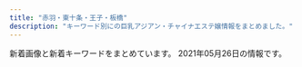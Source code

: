 ```yaml
---
title: "赤羽・東十条・王子・板橋"
description: "キーワード別にの巨乳アジアン・チャイナエステ嬢情報をまとめました。"
---
```


新着画像と新着キーワードをまとめています。
2021年05月26日の情報です。

<DmmAffiliateIns />
<KeywordTable
  shops={
    [
    {
        "name": "\u30c0\u30fc\u30ea\u30f3",
        "keywords": {
            "87": 2,
            "82": 2,
            "86": 4,
            "84": 2
        },
        "url": "http://angel-aroma.net/",
        "station": "JR\u8d64\u7fbd\u99c5\u6771\u53e3",
        "img_links": [
            "http://angel-aroma.net/img/top.jpg",
            "http://angel-aroma.net/img/sta5.jpg",
            "http://angel-aroma.net/img/sta2.jpg",
            "http://angel-aroma.net/img/m4.jpg",
            "http://angel-aroma.net/img/no.png",
            "http://angel-aroma.net/img/m20.jpg",
            "http://angel-aroma.net/img/stafft.jpg",
            "http://angel-aroma.net/img/m2.jpg",
            "http://angel-aroma.net/img/m10.jpg",
            "http://angel-aroma.net/img/m5.jpg",
            "http://angel-aroma.net/img/sta1.jpg",
            "http://angel-aroma.net/img/qr.jpg",
            "http://angel-aroma.net/img/sta3.jpg",
            "http://angel-aroma.net/img/m6.jpg",
            "http://angel-aroma.net/img/m1.jpg",
            "http://angel-aroma.net/img/m3.jpg",
            "http://angel-aroma.net/img/sta6.jpg",
            "http://angel-aroma.net/img/m30.jpg"
        ]
    },
    {
        "name": "\u767e\u5408",
        "url": "http://www.l-yuri.work/",
        "img_links": [
            "http://www.l-yuri.work/images/mobile.jpg",
            "http://www.l-yuri.work/staff/rina.jpg",
            "http://www.l-yuri.work/staff/emi.jpg",
            "http://www.l-yuri.work/img/rina1.jpg",
            "http://www.l-yuri.work/images/staff_t.jpg",
            "http://www.l-yuri.work/images/int2.png",
            "http://www.l-yuri.work/staff/kaori.jpg",
            "http://www.l-yuri.work/images/4.png",
            "http://www.l-yuri.work/img/kaori1.jpg",
            "http://www.l-yuri.work/images/h_line.jpg",
            "http://www.l-yuri.work/images/3.png",
            "http://www.l-yuri.work/staff/miki.jpg",
            "http://www.l-yuri.work/img/aki1.jpg",
            "http://www.l-yuri.work/images/1.png",
            "http://www.l-yuri.work/images/tel.jpg",
            "http://www.l-yuri.work/staff/aki.jpg",
            "http://www.l-yuri.work/img/miki1.jpg",
            "http://www.l-yuri.work/images/tg.jpg",
            "http://www.l-yuri.work/images/news.png",
            "http://www.l-yuri.work/images/head.jpg",
            "http://www.l-yuri.work/images/2.png",
            "http://www.l-yuri.work/images/sys.png",
            "http://www.l-yuri.work/img/emi1.jpg",
            "http://www.l-yuri.work/images/5.png",
            "http://www.l-yuri.work/images/s1.png",
            "http://www.l-yuri.work/images/int1.png",
            "http://www.l-yuri.work/images/interior_t.jpg"
        ],
        "keywords": {},
        "station": "\u84ee\u6839\u99c5\u6771\u53e3"
    },
    {
        "keywords": {
            "D": 20,
            "86": 5,
            "83": 5,
            "C": 11,
            "85": 10
        },
        "station": "JR\u738b\u5b50\u99c5\u4e2d\u592e\u53e3",
        "img_links": [
            "https://wagaya.xyz.mn/images/s_staff.png",
            "https://wagaya.xyz.mn/images/mobile.jpg",
            "https://wagaya.xyz.mn/photos/sites/56/2021/04/2021041205512961.jpg",
            "https://wagaya.xyz.mn/images/nbj1.png",
            "https://wagaya.xyz.mn/photos/sites/56/2021/04/2021040506054956.jpg",
            "https://wagaya.xyz.mn/images/top.jpg",
            "https://wagaya.xyz.mn/photos/sites/56/2021/04/2021041205512892.jpg",
            "https://wagaya.xyz.mn/photos/sites/56/2021/04/202104050602539.jpg",
            "https://wagaya.xyz.mn/images/s_news.png"
        ],
        "name": "\u6211\u304c\u5bb6",
        "url": "https://wagaya.xyz.mn/"
    },
    {
        "station": "JR\u8d64\u7fbd\u99c5\u6771\u53e3",
        "keywords": {
            "D": 6,
            "C": 30,
            "86": 6,
            "87": 6,
            "85": 30,
            "E": 6
        },
        "img_links": [
            "http://www.kaen.relaxmens.com/images/tit_therapist.png",
            "http://www.kaen.relaxmens.com/images/top.jpg",
            "http://www.kaen.relaxmens.com/files/005.jpg",
            "http://www.kaen.relaxmens.com/images/tit_new.png",
            "http://www.kaen.relaxmens.com/files/007.jpg",
            "http://www.kaen.relaxmens.com/images/sp_top.jpg",
            "http://www.kaen.relaxmens.com/files/009.jpg",
            "http://www.kaen.relaxmens.com/files/008.jpg",
            "http://www.kaen.relaxmens.com/images/maining.jpg",
            "http://www.kaen.relaxmens.com/images/sp_tit_therapist.png",
            "http://www.kaen.relaxmens.com/images/acc5.jpg",
            "http://www.kaen.relaxmens.com/images/sp_tit_new.png",
            "http://www.kaen.relaxmens.com/files/006.jpg",
            "http://www.kaen.relaxmens.com/files/001.jpg",
            "http://www.kaen.relaxmens.com/images/acc1.jpg",
            "http://www.kaen.relaxmens.com/images/acc3.jpg",
            "http://www.kaen.relaxmens.com/images/acc4.jpg",
            "http://www.kaen.relaxmens.com/files/002.jpg",
            "http://www.kaen.relaxmens.com/images/kanban.jpg",
            "http://www.kaen.relaxmens.com/images/img_tel.png",
            "http://www.kaen.relaxmens.com/images/acc2.jpg"
        ],
        "url": "http://www.kaen.relaxmens.com/",
        "name": "\u83ef\u8276"
    },
    {
        "station": "JR\u8d64\u7fbd\u99c5\u5357\u53e3",
        "name": "Only one \uff5e\u30aa\u30f3\u30ea\u30fc\u30ef\u30f3\uff5e",
        "img_links": [
            "http://www.roserelaxation.info/upload/201712/thumb/1512155748.jpg",
            "http://www.roserelaxation.info/upload/images/20170525_102731.jpg",
            "http://www.roserelaxation.info/upload/images/20171206_133002.jpg",
            "http://www.roserelaxation.info/upload/201807/thumb_dis/1531195547.jpg",
            "http://www.roserelaxation.info/upload/202007/thumb_dis/1594636322.jpg",
            "http://www.roserelaxation.info/upload/201807/1531195547.jpg",
            "http://www.roserelaxation.info/upload/201708/thumb_dis/1502280972.jpg",
            "http://www.roserelaxation.info/upload/202007/thumb_dis/1594636355.jpg",
            "http://www.roserelaxation.info/upload/201712/thumb_dis/1512155748.jpg",
            "http://www.roserelaxation.info/upload/201707/1499300573.jpg",
            "http://www.roserelaxation.info/upload/images/20171206_132919.jpg",
            "http://www.roserelaxation.info/upload/201807/thumb_dis/1531197286.jpg",
            "http://www.roserelaxation.info/upload/201801/thumb_dis/1517150493.jpg",
            "http://www.roserelaxation.info/upload/202007/thumb/1594636684.jpg",
            "http://www.roserelaxation.info/upload/201801/1517150493.jpg",
            "http://www.roserelaxation.info/upload/images/20171206_132851.jpg",
            "http://www.roserelaxation.info/upload/202007/1594636355.jpg",
            "http://www.roserelaxation.info/upload/201708/1502280972.jpg",
            "http://www.roserelaxation.info/upload/201712/1512155748.jpg",
            "http://www.roserelaxation.info/upload/images/20170706_091357.jpg",
            "http://www.roserelaxation.info/upload/201807/1531197286.jpg",
            "http://www.roserelaxation.info/upload/202007/thumb/1594636355.jpg",
            "http://www.roserelaxation.info/upload/202007/1594636684.jpg",
            "http://www.roserelaxation.info/upload/201807/thumb/1531195952.jpg",
            "http://www.roserelaxation.info/upload/201808/thumb_dis/1535596152.jpg",
            "http://www.roserelaxation.info/upload/202007/1594636246.jpg",
            "http://www.roserelaxation.info/upload/202007/thumb_dis/1594636246.jpg",
            "http://www.roserelaxation.info/upload/202007/thumb/1594636246.jpg",
            "http://www.roserelaxation.info/upload/201807/thumb_dis/1531195952.jpg",
            "http://www.roserelaxation.info/upload/images/20170613_104732.jpg",
            "http://www.roserelaxation.info/upload/201801/thumb/1517150493.jpg",
            "http://www.roserelaxation.info/upload/images/20171206_132823.jpg",
            "http://www.roserelaxation.info/upload/images/20171214_032900.jpg",
            "http://www.roserelaxation.info/upload/202008/1598846272.jpg",
            "http://www.roserelaxation.info/upload/202007/thumb_dis/1594636684.jpg",
            "http://www.roserelaxation.info/upload/201807/1531195952.jpg",
            "http://www.roserelaxation.info/upload/201807/thumb/1531195547.jpg"
        ],
        "keywords": {},
        "url": "http://www.roserelaxation.info/"
    },
    {
        "name": "Cocosia \uff5e\u30b3\u30b3\u30b7\u30a2\uff5e",
        "img_links": [
            "http://www.cocosia.work/img/int1.jpg",
            "http://www.cocosia.work/img/bn_contact.jpg",
            "http://www.cocosia.work/img/header_info.png",
            "http://www.cocosia.work/img/int3.jpg",
            "http://www.cocosia.work/staff/mao.jpg",
            "http://www.cocosia.work/staff/yuyu.jpg",
            "http://www.cocosia.work/img/concept_sp.jpg",
            "http://www.cocosia.work/img/int1_sp.jpg",
            "http://www.cocosia.work/img/bn_contact_sp.jpg",
            "http://www.cocosia.work/staff/riya.jpg",
            "http://www.cocosia.work/img/int2.jpg",
            "http://www.cocosia.work/img/bn_howto_sp.jpg",
            "http://www.cocosia.work/staff/mika1.jpg",
            "http://www.cocosia.work/img/int3_sp.jpg",
            "http://www.cocosia.work/img/int2_sp.jpg",
            "http://www.cocosia.work/staff/riya1.jpg",
            "http://www.cocosia.work/staff/mika.jpg",
            "http://www.cocosia.work/staff/hina.jpg",
            "http://www.cocosia.work/staff/rea.jpg",
            "http://www.cocosia.work/staff/rea1.jpg",
            "http://www.cocosia.work/staff/yuyu1.jpg",
            "http://www.cocosia.work/img/bn_howto.jpg",
            "http://www.cocosia.work/staff/hina1.jpg",
            "http://www.cocosia.work/img/i_tel.png",
            "http://www.cocosia.work/staff/mao1.jpg",
            "http://www.cocosia.work/img/concept.jpg"
        ],
        "keywords": {
            "87": 6,
            "86": 8,
            "D": 10,
            "C": 15,
            "E": 6,
            "85": 2
        },
        "url": "http://www.cocosia.work/",
        "station": "JR\u8d64\u7fbd\u99c5\u897f\u53e3"
    },
    {
        "station": "JR\u5341\u6761\u99c5\u5357\u53e3",
        "keywords": {
            "C": 1,
            "87": 1,
            "D": 5,
            "85": 2
        },
        "img_links": [
            "http://figret.xyz/uploads/200520/1-200520100430557.jpg",
            "http://figret.xyz/uploads/200520/1-200520100455411.jpg",
            "http://figret.xyz/static/picture/bar-news.png",
            "http://figret.xyz/static/picture/bar-infomation.png",
            "http://figret.xyz/static/picture/bar-girls.png",
            "http://figret.xyz/static/picture/info2.jpg",
            "http://figret.xyz/static/picture/bar-inte.png",
            "http://figret.xyz/static/picture/info_text.jpg",
            "http://figret.xyz/uploads/210501/1-2105011FK05b.jpg",
            "http://figret.xyz/static/picture/info1.jpg",
            "http://figret.xyz/uploads/210515/1-2105151454123F.jpg",
            "http://figret.xyz/uploads/200520/1-200520094144146.jpg",
            "http://figret.xyz/uploads/210517/1-21051G0253T50.jpg",
            "http://figret.xyz/static/picture/girls-bar.png"
        ],
        "url": "http://figret.xyz/",
        "name": "\u7e01\u697d"
    },
    {
        "station": "\u8d64\u7fbd\u5ca9\u6df5\u99c52\u756a\u51fa\u53e3",
        "keywords": {
            "D": 8,
            "87": 8,
            "85": 2,
            "\u30bb\u30af\u30b7\u30fc": 3
        },
        "img_links": [
            "http://www.goodtime.iesjp.com/files/001.jpg",
            "http://www.goodtime.iesjp.com/files/003.jpg",
            "http://www.goodtime.iesjp.com/files/007.jpg",
            "http://www.goodtime.iesjp.com/photo_news/upimg/2288060497ed9031e6_0.jpg",
            "http://www.goodtime.iesjp.com/images/top-left01.jpg",
            "http://www.goodtime.iesjp.com/images/m-top-right04.jpg",
            "http://www.goodtime.iesjp.com/images/m-top03.jpg",
            "http://www.goodtime.iesjp.com/files/006.jpg",
            "http://www.goodtime.iesjp.com/photo_news/upimg/6226360739cbd5fa6e_0.jpg",
            "http://www.goodtime.iesjp.com/images/m-top-right03.jpg",
            "http://www.goodtime.iesjp.com/images/m-head.jpg",
            "http://www.goodtime.iesjp.com/photo_news/upimg/1591860540114b630a_0.jpg",
            "http://www.goodtime.iesjp.com/images/m-top-right01.jpg",
            "http://www.goodtime.iesjp.com/files/004.jpg",
            "http://www.goodtime.iesjp.com/images/m-right.jpg",
            "http://www.goodtime.iesjp.com/images/call.png",
            "http://www.goodtime.iesjp.com/photo_news/upimg/43415603819cc9fd0d_1.jpg",
            "http://www.goodtime.iesjp.com/images/m-left.jpg",
            "http://www.goodtime.iesjp.com/images/m-top-right02.jpg",
            "http://www.goodtime.iesjp.com/photo_news/upimg/3462960a1ab283cd4a_0.jpg",
            "http://www.goodtime.iesjp.com/photo_news/upimg/22286608910ac9b0db_0.jpg",
            "http://www.goodtime.iesjp.com/photo_news/upimg/20911603de0e3ad912_0.jpg",
            "http://www.goodtime.iesjp.com/images/m-yejiao.jpg",
            "http://www.goodtime.iesjp.com/images/m-top02.jpg"
        ],
        "url": "http://www.goodtime.iesjp.com/",
        "name": "GOOD TIME"
    },
    {
        "img_links": [
            "http://esthe-japan.work/flower/upload/202004/1588153474.png"
        ],
        "keywords": {
            "89": 3,
            "87": 3,
            "88": 3,
            "98": 1,
            "\u30bb\u30af\u30b7\u30fc": 6
        },
        "url": "http://esthe-japan.work/flower/",
        "name": "FLOWER",
        "station": "JR\u8d64\u7fbd\u99c5\u5357\u6539\u672d\u53e3(\u6771)"
    },
    {
        "url": "https://kirakira.xyz.mn/",
        "img_links": [],
        "name": "Lucky",
        "station": "JR\u738b\u5b50\u99c5\u5317\u53e3",
        "keywords": {}
    },
    {
        "station": "JR\u6771\u5341\u6761\u99c5\u5317\u53e3",
        "name": "\u9999\u9999",
        "url": "http://shanshan-esthe.com/",
        "img_links": [
            "http://shanshan-esthe.com/img/st14.jpg",
            "http://shanshan-esthe.com/img/sta14.jpg",
            "http://shanshan-esthe.com/img/st16.jpg",
            "http://shanshan-esthe.com/img/no.png",
            "http://shanshan-esthe.com/img/sta0.jpg"
        ],
        "keywords": {
            "86": 2,
            "D": 2
        }
    },
    {
        "station": "JR\u8d64\u7fbd\u99c5\u6771\u53e3",
        "img_links": [
            "http://www.e-baby.work/staff/maya1.jpg",
            "http://www.e-baby.work/staff/rina1.jpg",
            "http://www.e-baby.work/staff/kumic.jpg",
            "http://www.e-baby.work/img/all/loader.png",
            "http://www.e-baby.work/img/all/icon2.png",
            "http://www.e-baby.work/staff/kumi1.jpg",
            "http://www.e-baby.work/staff/karen1.jpg",
            "http://www.e-baby.work/staff/yuka1.jpg",
            "http://www.e-baby.work/staff/haru1.jpg"
        ],
        "url": "http://www.e-baby.work/",
        "keywords": {
            "84": 1,
            "E": 2,
            "89": 1,
            "D": 3,
            "85": 1,
            "86": 2,
            "87": 1,
            "C": 1
        },
        "name": "\u30a2\u30a4\u30ea\u30b9"
    },
    {
        "keywords": {
            "C": 15
        },
        "img_links": [
            "http://oji.pink/images/yuki.jpg",
            "http://oji.pink/images/r4.jpg",
            "http://oji.pink/images/g7.jpg",
            "http://oji.pink/images/top.jpg",
            "http://oji.pink/images/zi_link.png",
            "http://oji.pink/images/zi_staff.png",
            "http://oji.pink/images/r1.jpg",
            "http://oji.pink/images/g5.jpg",
            "http://oji.pink/images/g0.jpg",
            "http://oji.pink/images/3.png",
            "http://oji.pink/images/1.png",
            "http://oji.pink/images/g1.jpg",
            "http://oji.pink/images/mobile.jpg",
            "http://oji.pink/images/new1.jpg",
            "http://oji.pink/images/aki.jpg",
            "http://oji.pink/images/r2.jpg",
            "http://oji.pink/images/r3.jpg",
            "http://oji.pink/images/g2.jpg"
        ],
        "url": "http://oji.pink/",
        "station": "JR\u738b\u5b50\u99c5\u5317\u53e3",
        "name": "\u7f8e\u5065"
    },
    {
        "url": "http://yuri.msa.jp/",
        "name": "\u767e\u5408",
        "keywords": {
            "85": 3,
            "83": 3,
            "86": 3,
            "84": 3
        },
        "img_links": [
            "http://yuri.msa.jp/images/staff_03.jpg",
            "http://yuri.msa.jp/layer/images/top/top_02.jpg",
            "http://yuri.msa.jp/images/wenzi-staff.png",
            "http://yuri.msa.jp/images/top1.jpg",
            "http://yuri.msa.jp/images/ser1.jpg",
            "http://yuri.msa.jp/images/staff_04.jpg",
            "http://yuri.msa.jp/layer/images/top.jpg",
            "http://yuri.msa.jp/images/s_service.png",
            "http://yuri.msa.jp/images/ser2.jpg",
            "http://yuri.msa.jp/images/staff_bj4.png",
            "http://yuri.msa.jp/images/staff_bj1.png",
            "http://yuri.msa.jp/images/top2.jpg",
            "http://yuri.msa.jp/layer/images/top/top_06.jpg",
            "http://yuri.msa.jp/layer/images/top/top_04.jpg",
            "http://yuri.msa.jp/images/1.jpg",
            "http://yuri.msa.jp/images/staff_01.jpg",
            "http://yuri.msa.jp/images/s_info.png",
            "http://yuri.msa.jp/images/staff_06.jpg",
            "http://yuri.msa.jp/images/ser3.jpg",
            "http://yuri.msa.jp/images/ser4.jpg",
            "http://yuri.msa.jp/layer/images/top/top_03.jpg",
            "http://yuri.msa.jp/images/info.png",
            "http://yuri.msa.jp/layer/images/top/top_08.png",
            "http://yuri.msa.jp/images/staff_02.jpg",
            "http://yuri.msa.jp/layer/images/top/top_05.jpg",
            "http://yuri.msa.jp/layer/images/top/top_01.jpg"
        ],
        "station": "JR\u6771\u5341\u6761\u99c5\u5317\u53e3"
    },
    {
        "name": "\u53f0\u6e7e\u30a2\u30ed\u30de",
        "url": "http://esthe-taiwanaroma.com/",
        "img_links": [
            "http://esthe-taiwanaroma.com/img/coming.jpg",
            "http://esthe-taiwanaroma.com/img/sara2.jpg",
            "http://esthe-taiwanaroma.com/img/erika01.jpg",
            "http://esthe-taiwanaroma.com/img/mizuho03.jpg",
            "http://esthe-taiwanaroma.com/img/aoi.jpg",
            "http://esthe-taiwanaroma.com/img/mika2.jpg",
            "http://esthe-taiwanaroma.com/img/miyu.jpg",
            "http://esthe-taiwanaroma.com/img/hina.jpg",
            "http://esthe-taiwanaroma.com/img/sayaka.jpg",
            "http://esthe-taiwanaroma.com/img/2biore.png",
            "http://esthe-taiwanaroma.com/img/head_img.png",
            "http://esthe-taiwanaroma.com/img/sara002.jpg",
            "http://esthe-taiwanaroma.com/img/3kenon.png",
            "http://esthe-taiwanaroma.com/img/mask02.jpg",
            "http://esthe-taiwanaroma.com/img/photo_01.jpg",
            "http://esthe-taiwanaroma.com/img/topbg02.jpg",
            "http://esthe-taiwanaroma.com/img/1purazuma.png",
            "http://esthe-taiwanaroma.com/img/corona-5.jpg",
            "http://esthe-taiwanaroma.com/img/mami03.png",
            "http://esthe-taiwanaroma.com/img/pagetop.png",
            "http://esthe-taiwanaroma.com/img/tel_img.png",
            "http://esthe-taiwanaroma.com/img/emi001.jpg",
            "http://esthe-taiwanaroma.com/img/mask05.jpg",
            "http://esthe-taiwanaroma.com/img/corona-4.jpg",
            "http://esthe-taiwanaroma.com/img/yuki.jpg",
            "http://esthe-taiwanaroma.com/img/mami.jpg",
            "http://esthe-taiwanaroma.com/img/anna.png",
            "http://esthe-taiwanaroma.com/img/kasumi.jpg",
            "http://esthe-taiwanaroma.com/img/mask03.jpg",
            "http://esthe-taiwanaroma.com/img/4ugai.png",
            "http://esthe-taiwanaroma.com/img/corona-2.jpg",
            "http://esthe-taiwanaroma.com/img/ami.jpg",
            "http://esthe-taiwanaroma.com/img/iphone.png",
            "http://esthe-taiwanaroma.com/img/corona-3.jpg",
            "http://esthe-taiwanaroma.com/img/mask04.jpg",
            "http://esthe-taiwanaroma.com/img/mask01.jpg"
        ],
        "keywords": {},
        "station": "JR\u8d64\u7fbd\u99c5\u5357\u53e3"
    },
    {
        "keywords": {
            "C": 6,
            "D": 4,
            "88": 2,
            "84": 6,
            "87": 2,
            "86": 9
        },
        "name": "\u30e1\u30eb\u30c6\u30a3\u2015\u30e9\u30f4",
        "station": "JR\u8d64\u7fbd\u99c5",
        "img_links": [
            "http://meltylove.xyz/images/g5.jpg",
            "http://meltylove.xyz/images/g0.jpg",
            "http://meltylove.xyz/images/room1.jpg",
            "http://meltylove.xyz/images/g3.jpg",
            "http://meltylove.xyz/images/new.png",
            "http://meltylove.xyz/images/g1.jpg",
            "http://meltylove.xyz/images/room2.png",
            "http://meltylove.xyz/images/r3.png",
            "http://meltylove.xyz/images/room3.png",
            "http://meltylove.xyz/images/room4.png",
            "http://meltylove.xyz/images/g2.jpg",
            "http://meltylove.xyz/images/r2.png",
            "http://meltylove.xyz/images/top.jpg",
            "http://meltylove.xyz/images/s1.png",
            "http://meltylove.xyz/images/end.png",
            "http://meltylove.xyz/images/g4.jpg",
            "http://meltylove.xyz/images/r1.png",
            "http://meltylove.xyz/images/s3.png"
        ],
        "url": "http://meltylove.xyz/"
    },
    {
        "name": "Love Sea",
        "url": "https://higashijujo-mensesthe.com/",
        "keywords": {},
        "station": "JR\u6771\u5341\u6761\u99c5\u5317\u53e3",
        "img_links": [
            "https://higashijujo-mensesthe.com/images/qrcode.png",
            "https://higashijujo-mensesthe.com/2019/08/23/satomi-s1.jpg",
            "https://higashijujo-mensesthe.com/icon/yelp.png",
            "https://higashijujo-mensesthe.com/staff/kimi-s1.jpg",
            "https://higashijujo-mensesthe.com/images/footer-r.png",
            "https://higashijujo-mensesthe.com/menu/home.png",
            "https://higashijujo-mensesthe.com/menu/friend.png",
            "https://higashijujo-mensesthe.com/staff/runa-s1.jpg",
            "https://higashijujo-mensesthe.com/2019/08/22/runa-s1.jpg",
            "https://higashijujo-mensesthe.com/staff/kimi-l1.jpg",
            "https://higashijujo-mensesthe.com/icon/facebook.png",
            "https://higashijujo-mensesthe.com/icon/twitter.png",
            "https://higashijujo-mensesthe.com/room/room-l3.jpg",
            "https://higashijujo-mensesthe.com/room/room-l4.jpg",
            "https://higashijujo-mensesthe.com/menu/blog.png",
            "https://higashijujo-mensesthe.com/staff/satomi-s1.jpg",
            "https://higashijujo-mensesthe.com/2020/02/29/lime-s1.jpg",
            "https://higashijujo-mensesthe.com/staff/lime-l1.jpg",
            "https://higashijujo-mensesthe.com/menu/gallery.png",
            "https://higashijujo-mensesthe.com/button/staff.png",
            "https://higashijujo-mensesthe.com/room/esthe1.jpg",
            "https://higashijujo-mensesthe.com/staff/satomi-l1.jpg",
            "https://higashijujo-mensesthe.com/staff/kimi-l2.jpg",
            "https://higashijujo-mensesthe.com/icon/line.png",
            "https://higashijujo-mensesthe.com/staff/kimi-s2.jpg",
            "https://higashijujo-mensesthe.com/staff/rika-s1.jpg",
            "https://higashijujo-mensesthe.com/images/main-sp.jpg",
            "https://higashijujo-mensesthe.com/menu/info.png",
            "https://higashijujo-mensesthe.com/images/flower.png",
            "https://higashijujo-mensesthe.com/room/esthe3.jpg",
            "https://higashijujo-mensesthe.com/images/clear.png",
            "https://higashijujo-mensesthe.com/staff/rika-l1.jpg",
            "https://higashijujo-mensesthe.com/button/home.png",
            "https://higashijujo-mensesthe.com/room/room-l2.jpg",
            "https://higashijujo-mensesthe.com/images/camp.jpg",
            "https://higashijujo-mensesthe.com/button/blog.png",
            "https://higashijujo-mensesthe.com/images/header3.png",
            "https://higashijujo-mensesthe.com/images/footer-l.png",
            "https://higashijujo-mensesthe.com/2019/10/21/rika-s1.jpg",
            "https://higashijujo-mensesthe.com/room/esthe2.jpg",
            "https://higashijujo-mensesthe.com/staff/runa-l1.jpg",
            "https://higashijujo-mensesthe.com/room/room-l1.jpg",
            "https://higashijujo-mensesthe.com/2019/08/10/kimi-s1.jpg",
            "https://higashijujo-mensesthe.com/images/main1.jpg",
            "https://higashijujo-mensesthe.com/staff/lime-s1.jpg"
        ]
    },
    {
        "keywords": {},
        "name": "\u56de\u697d\u82d1",
        "url": "https://nippori-massage.com/",
        "station": "\u5c3e\u4e45\u99c5",
        "img_links": [
            "https://nippori-massage.com/mens-esthe/2021/04/15/sakura-s1.jpg",
            "https://nippori-massage.com/images/obi.jpg",
            "https://nippori-massage.com/icon/line.png",
            "https://nippori-massage.com/icon/twitter.png",
            "https://nippori-massage.com/images/header3.png",
            "https://nippori-massage.com/room/room-l2.jpg",
            "https://nippori-massage.com/footer/footer-staff.png",
            "https://nippori-massage.com/line/line-qr.png",
            "https://nippori-massage.com/images/clear.png",
            "https://nippori-massage.com/images/line_friend.png",
            "https://nippori-massage.com/room/room-l3.jpg",
            "https://nippori-massage.com/staff/sakura-s1.jpg",
            "https://nippori-massage.com/icon/facebook.png",
            "https://nippori-massage.com/line/10min-coupon.png",
            "https://nippori-massage.com/icon/yelp.png",
            "https://nippori-massage.com/images/esthe4.jpg",
            "https://nippori-massage.com/images/qrcode.png",
            "https://nippori-massage.com/images/main1.jpg",
            "https://nippori-massage.com/footer/footer-tel.png",
            "https://nippori-massage.com/images/esthe3.jpg",
            "https://nippori-massage.com//icon/facebook.png",
            "https://nippori-massage.com/room/room-l1.jpg",
            "https://nippori-massage.com/images/esthe2.jpg",
            "https://nippori-massage.com/footer/footer-line.png",
            "https://nippori-massage.com/staff/sakura-l1.jpg",
            "https://nippori-massage.com/images/esthe1.jpg",
            "https://nippori-massage.com/room/room-l4.jpg",
            "https://nippori-massage.com/images/main-sp.jpg",
            "https://scdn.line-apps.com/n/line_add_friends/btn/ja.png"
        ]
    },
    {
        "station": "JR\u8d64\u7fbd\u99c5\u5357\u53e3",
        "url": "http://www.darling.esjp.info/",
        "name": "Darling \uff5e\u30c0\u30fc\u30ea\u30f3\uff5e",
        "img_links": [
            "http://www.darling.esjp.info/img/nav-003.png",
            "http://www.darling.esjp.info/img/top01.png",
            "http://www.darling.esjp.info/img/tel.png",
            "http://www.darling.esjp.info/img/stt.jpg",
            "http://www.darling.esjp.info/files/007.jpg",
            "http://www.darling.esjp.info/img/nav-004.png",
            "http://www.darling.esjp.info/img/nav-001.png",
            "http://www.darling.esjp.info/files/003.jpg",
            "http://www.darling.esjp.info/img/nav-006.png",
            "http://www.darling.esjp.info/files/008.jpg",
            "http://www.darling.esjp.info/img/stb.jpg",
            "http://www.darling.esjp.info/img/nav-002.png",
            "http://www.darling.esjp.info/files/002.jpg",
            "http://www.darling.esjp.info/files/001.jpg",
            "http://www.darling.esjp.info/img/nav-005.png"
        ],
        "keywords": {
            "D": 5,
            "87": 4,
            "86": 1
        }
    },
    {
        "img_links": [
            "http://coconat.work/staff/yuko1.jpg",
            "http://coconat.work/images/staff_t.jpg",
            "http://coconat.work/images/news_t.jpg",
            "http://coconat.work/staff/ayaka1.jpg",
            "http://coconat.work/staff/rina1.jpg",
            "http://coconat.work/images/interior_t.jpg",
            "http://coconat.work/images/m-head01.jpg",
            "http://coconat.work/staff/yuyu1.jpg",
            "http://coconat.work/images/news.jpg",
            "http://coconat.work/images/m-top004.jpg",
            "http://coconat.work/images/call.png"
        ],
        "keywords": {
            "86": 10,
            "D": 10,
            "85": 5,
            "C": 5,
            "87": 5,
            "E": 5
        },
        "name": "\u30b3\u30b3\u30ca\u30c3\u30c4",
        "station": "JR\u8d64\u7fbd\u99c5\u6771\u53e3",
        "url": "http://coconat.work/"
    },
    {
        "station": "JR\u8d64\u7fbd\u99c5\u5357\u53e3",
        "img_links": [
            "http://lastpara.net/image/cast/cast_265_1_s.jpg",
            "http://lastpara.net/img/news-ttl.jpg",
            "http://lastpara.net/image/cast/cast_256_1_l.jpg",
            "http://lastpara.net/image/cast/cast_287_1_s.jpg",
            "http://lastpara.net/image/cast/cast_259_1_l.jpg",
            "http://lastpara.net/image/cast/cast_265_1_l.jpg",
            "http://lastpara.net/image/cast/cast_263_1_s.jpg",
            "http://lastpara.net/image/cast/cast_255_1_l.jpg",
            "http://lastpara.net/image/cast/cast_286_1_s.jpg",
            "http://lastpara.net/image/cast/cast_263_1_l.jpg",
            "http://lastpara.net/image/cast/cast_287_1_l.jpg",
            "http://lastpara.net/image/cast/cast_261_1_l.jpg",
            "http://lastpara.net/image/cast/cast_286_1_l.jpg",
            "http://lastpara.net/img/recuit.png",
            "http://lastpara.net/image/cast/cast_259_1_s.jpg",
            "http://lastpara.net/img/event/camp_top_02.jpg",
            "http://lastpara.net/image/cast/cast_256_1_s.jpg",
            "http://lastpara.net/image/cast/cast_262_1_l.jpg"
        ],
        "url": "http://lastpara.net/",
        "name": "Last Paradise \uff5e\u30e9\u30b9\u30c8\u30d1\u30e9\u30c0\u30a4\u30b9\uff5e",
        "keywords": {
            "84": 4,
            "90": 2,
            "86": 4,
            "85": 9
        }
    }
]
}
/>
<DmmAffiliateScript />
